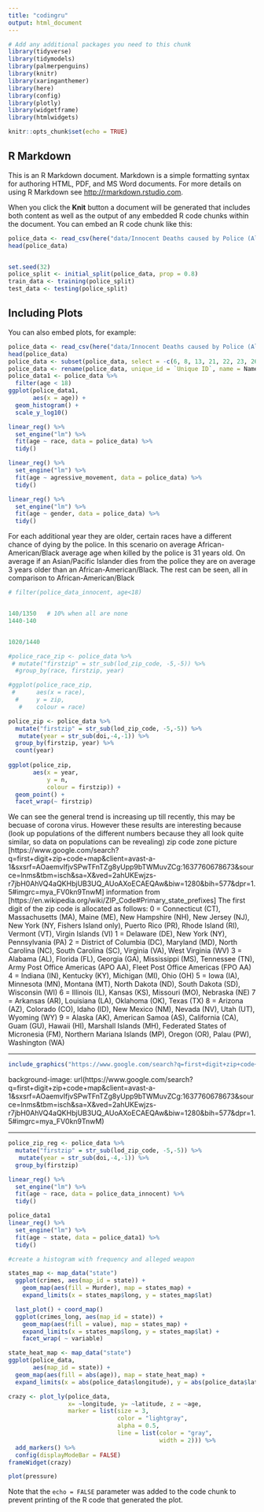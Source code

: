 ```yaml
---
title: "codingru"
output: html_document
---
```

```r
# Add any additional packages you need to this chunk
library(tidyverse)
library(tidymodels)
library(palmerpenguins)
library(knitr)
library(xaringanthemer)
library(here)
library(config)
library(plotly)
library(widgetframe)
library(htmlwidgets)
```


```r
knitr::opts_chunk$set(echo = TRUE)
```

## R Markdown

This is an R Markdown document. Markdown is a simple formatting syntax for authoring HTML, PDF, and MS Word documents. For more details on using R Markdown see <http://rmarkdown.rstudio.com>.

When you click the **Knit** button a document will be generated that includes both content as well as the output of any embedded R code chunks within the document. You can embed an R code chunk like this:

```r
police_data <- read_csv(here("data/Innocent Deaths caused by Police (All time).csv"))
head(police_data)


set.seed(32)
police_split <- initial_split(police_data, prop = 0.8)
train_data <- training(police_split)
test_data <- testing(police_split)
```

## Including Plots

You can also embed plots, for example:
```r
police_data <- read_csv(here("data/Innocent Deaths caused by Police (All time).csv"))
head(police_data)
police_data <- subset(police_data, select = -c(6, 8, 13, 21, 22, 23, 26))
police_data <- rename(police_data, unique_id = `Unique ID`, name = Name, age = Age, gender = Gender, race = Race, doi = `Date of injury resulting in death (month/day/year)`, state = State, lod_zip_code = `Location of death (zip code)` , lod_county = `Location of death (county)`, latitude = Latitude, longitude = Longitude,  agency_involved = `Agency or agencies involved`, hlof = `Highest level of force`, alleged_weapon = `Alleged weapon`, agressive_movement = `Aggressive physical movement`, fleeing_not_fleeing = `Fleeing/Not fleeing`, dispositions_exclusions =`Dispositions/Exclusions INTERNAL USE, NOT FOR ANALYSIS`, iuof = `Intended use of force (Developing)`, mental_illness = `Foreknowledge of mental illness`)
police_data1 <- police_data %>%
  filter(age < 18)
ggplot(police_data1,
       aes(x = age)) +
  geom_histogram() + 
  scale_y_log10()
```
```r
linear_reg() %>%
  set_engine("lm") %>%
  fit(age ~ race, data = police_data) %>%
  tidy()

linear_reg() %>%
  set_engine("lm") %>%
  fit(age ~ agressive_movement, data = police_data) %>%
  tidy()

linear_reg() %>%
  set_engine("lm") %>%
  fit(age ~ gender, data = police_data) %>%
  tidy()
```
For each additional year they are older, certain races have a different chance of dying by the police. In this scenario on average African-American/Black average age when killed by the police is 31 years old. On average if an Asian/Pacific Islander dies from the police they are on average 3 years older than an African-American/Black. The rest can be seen, all in comparison to African-American/Black

```r

# filter(police_data_innocent, age<18) 


140/1350   # 10% when all are none
1440-140


1020/1440
```


```r
#police_race_zip <- police_data %>%
 # mutate("firstzip" = str_sub(lod_zip_code, -5,-5)) %>%
  #group_by(race, firstzip, year)

#ggplot(police_race_zip,
 #      aes(x = race),
  #     y = zip,
   #    colour = race)
```

```r
police_zip <- police_data %>%
  mutate("firstzip" = str_sub(lod_zip_code, -5,-5)) %>%
   mutate(year = str_sub(doi,-4,-1)) %>%
  group_by(firstzip, year) %>%
  count(year)
      
ggplot(police_zip,
       aes(x = year,
           y = n,
           colour = firstzip)) +
  geom_point() +
  facet_wrap(~ firstzip)

```
We can see the general trend is increasing up till recently, this may be becuase of corona virus. However these results are interesting because (look up populations of the different numbers because they all look quite similar, so data on populations can be revealing)
zip code zone picture
[https://www.google.com/search?q=first+digit+zip+code+map&client=avast-a-1&sxsrf=AOaemvIfjvSPwTFnTZg8yUpp9bTWMuvZCg:1637760678673&source=lnms&tbm=isch&sa=X&ved=2ahUKEwjzs-r7jbH0AhVQ4aQKHbjUB3UQ_AUoAXoECAEQAw&biw=1280&bih=577&dpr=1.5#imgrc=mya_FV0kn9TnwM]
information from [https://en.wikipedia.org/wiki/ZIP_Code#Primary_state_prefixes]
The first digit of the zip code is allocated as follows:
0 = Connecticut (CT), Massachusetts (MA), Maine (ME), New Hampshire (NH), New Jersey (NJ), New York (NY, Fishers Island only), Puerto Rico (PR), Rhode Island (RI), Vermont (VT), Virgin Islands (VI)
1 = Delaware (DE), New York (NY), Pennsylvania (PA)
2 = District of Columbia (DC), Maryland (MD), North Carolina (NC), South Carolina (SC), Virginia (VA), West Virginia (WV)
3 = Alabama (AL), Florida (FL), Georgia (GA), Mississippi (MS), Tennessee (TN), Army Post Office Americas (APO AA), Fleet Post Office Americas (FPO AA)
4 = Indiana (IN), Kentucky (KY), Michigan (MI), Ohio (OH)
5 = Iowa (IA), Minnesota (MN), Montana (MT), North Dakota (ND), South Dakota (SD), Wisconsin (WI)
6 = Illinois (IL), Kansas (KS), Missouri (MO), Nebraska (NE)
7 = Arkansas (AR), Louisiana (LA), Oklahoma (OK), Texas (TX)
8 = Arizona (AZ), Colorado (CO), Idaho (ID), New Mexico (NM), Nevada (NV), Utah (UT), Wyoming (WY)
9 = Alaska (AK), American Samoa (AS), California (CA), Guam (GU), Hawaii (HI), Marshall Islands (MH), Federated States of Micronesia (FM), Northern Mariana Islands (MP), Oregon (OR), Palau (PW), Washington (WA)

---


```r
include_graphics("https://www.google.com/search?q=first+digit+zip+code+map&client=avast-a-1&sxsrf=AOaemvIfjvSPwTFnTZg8yUpp9bTWMuvZCg:1637760678673&source=lnms&tbm=isch&sa=X&ved=2ahUKEwjzs-r7jbH0AhVQ4aQKHbjUB3UQ_AUoAXoECAEQAw&biw=1280&bih=577&dpr=1.5#imgrc=mya_FV0kn9TnwM")
```

background-image: url(https://www.google.com/search?q=first+digit+zip+code+map&client=avast-a-1&sxsrf=AOaemvIfjvSPwTFnTZg8yUpp9bTWMuvZCg:1637760678673&source=lnms&tbm=isch&sa=X&ved=2ahUKEwjzs-r7jbH0AhVQ4aQKHbjUB3UQ_AUoAXoECAEQAw&biw=1280&bih=577&dpr=1.5#imgrc=mya_FV0kn9TnwM)

---

```r
police_zip_reg <- police_data %>%
  mutate("firstzip" = str_sub(lod_zip_code, -5,-5)) %>%
   mutate(year = str_sub(doi,-4,-1)) %>%
  group_by(firstzip) 

linear_reg() %>%
  set_engine("lm") %>%
  fit(age ~ race, data = police_data_innocent) %>%
  tidy()
```

```r
police_data1 
linear_reg() %>%
  set_engine("lm") %>%
  fit(age ~ state, data = police_data1) %>%
  tidy() 
```

```r
#create a histogram with frequency and alleged weapon

```


```r
states_map <- map_data("state")
  ggplot(crimes, aes(map_id = state)) +
    geom_map(aes(fill = Murder), map = states_map) +
    expand_limits(x = states_map$long, y = states_map$lat)

  last_plot() + coord_map()
  ggplot(crimes_long, aes(map_id = state)) +
    geom_map(aes(fill = value), map = states_map) +
    expand_limits(x = states_map$long, y = states_map$lat) +
    facet_wrap( ~ variable)

state_heat_map <- map_data("state")
ggplot(police_data,
       aes(map_id = state)) +
  geom_map(aes(fill = abs(age)), map = state_heat_map) +
  expand_limits(x = abs(police_data$longitude), y = abs(police_data$latitude))


```
```r
crazy <- plot_ly(police_data,
                 x= ~longitude, y= ~latitude, z = ~age,
                 marker = list(size = 3,
                               color = "lightgray", 
                               alpha = 0.5,
                               line = list(color = "gray",
                                           width = 2))) %>%
  add_markers() %>%
  config(displayModeBar = FALSE)
frameWidget(crazy)


```


```r
plot(pressure)
```

Note that the `echo = FALSE` parameter was added to the code chunk to prevent printing of the R code that generated the plot.

